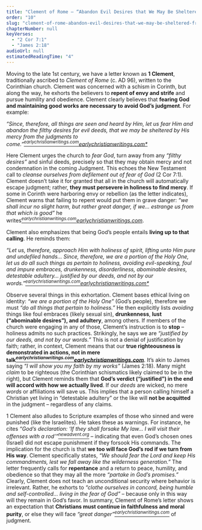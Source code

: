 ```yaml
---
title: "Clement of Rome – “Abandon Evil Desires that We May Be Sheltered from Judgments”"
order: "10"
slug: "clement-of-rome-abandon-evil-desires-that-we-may-be-sheltered-from-judgments"
chapterNumber: null
keyVerses:
  - "2 Cor 7:1"
  - "James 2:18"
audioUrl: null
estimatedReadingTime: "4"
---
```

Moving to the late 1st century, we have a letter known as **1 Clement**, traditionally ascribed to *Clement of Rome* (c. AD 96), written to the Corinthian church. Clement was concerned with a schism in Corinth, but along the way, he exhorts the believers to **repent of envy and strife** and pursue humility and obedience. Clement clearly believes that **fearing God and maintaining good works are necessary to avoid God’s judgment**. For example:

*“Since, therefore, all things are seen and heard by Him, let us fear Him and abandon the filthy desires for evil deeds, that we may be sheltered by His mercy from the judgments to come.”[<sup>earlychristianwritings.com](https://www.earlychristianwritings.com/text/1clement-hoole.html#:~:text=CHAPTER%2028)[earlychristianwritings.com*</sup>](https://www.earlychristianwritings.com/text/1clement-hoole.html#:~:text=28%3A1%20Since%2C%20therefore%2C%20all%20things,from%20the%20judgments%20to%20come)*

Here Clement urges the church to <i>fear God</i>, turn away from any <i>“filthy desires”</i> and sinful deeds, precisely so that they may obtain mercy and not condemnation in the coming Judgment. This echoes the New Testament call to <i>cleanse ourselves from defilement out of fear of God</i> (2 Cor 7:1). Clement doesn’t take it for granted that all in the church will automatically escape judgment; rather, <b>they must persevere in holiness to find mercy</b>. If some in Corinth were harboring envy or rebellion (as the letter indicates), Clement warns that failing to repent would put them in grave danger: <i>“we shall incur no slight harm, but rather great danger, if we… estrange us from that which is good”</i> he writes[<i><sup>earlychristianwritings.com](https://www.earlychristianwritings.com/text/1clement-hoole.html#:~:text=14%3A1%20It%20is%20therefore%20meet,are%20leaders%20of%20detestable%20sedition)[earlychristianwritings.com</i></sup>](https://www.earlychristianwritings.com/text/1clement-hoole.html#:~:text=14%3A2%20For%20we%20shall%20incur,from%20that%20which%20is%20good).

Clement also emphasizes that being God’s people entails **living up to that calling**. He reminds them:

*“Let us, therefore, approach Him with holiness of spirit, lifting unto Him pure and undefiled hands… Since, therefore, we are a portion of the Holy One, let us do all such things as pertain to holiness, avoiding evil-speaking, foul and impure embraces, drunkenness, disorderliness, abominable desires, detestable adultery… justified by our deeds, and not by our words.”[<sup>earlychristianwritings.com](https://www.earlychristianwritings.com/text/1clement-hoole.html#:~:text=29%3A1%20Let%20us%2C%20therefore%2C%20approach,a%20part%20of%20his%20elect)[earlychristianwritings.com*</sup>](https://www.earlychristianwritings.com/text/1clement-hoole.html#:~:text=30%3A1%20Since%2C%20therefore%2C%20we%20are,desires%2C%20detestable%20adultery%2C%20execrable%20pride)*

Observe several things in this exhortation. Clement bases ethical living on identity: <i>“we are a portion of the Holy One”</i> (God’s people), therefore we must <i>“do all things that pertain to holiness.”</i> He then explicitly lists <i>avoiding</i> things like foul embraces (likely sexual sin), <b>drunkenness</b>, <b>lust (“abominable desires”), and adultery</b>, among others. If members of the church were engaging in any of those, Clement’s instruction is to <b>stop</b> – holiness admits no such practices. Strikingly, he says we are <i>“justified by our deeds, and not by our words.”</i> This is not a denial of justification by faith; rather, in context, Clement means that our <b>true righteousness is demonstrated in actions, not in mere talk[<i><sup>earlychristianwritings.com](https://www.earlychristianwritings.com/text/1clement-hoole.html#:~:text=30%3A2%20for%20God%2C%20he%20saith%2C,giveth%20grace%20unto%20the%20humble)[earlychristianwritings.com</i></sup>](https://www.earlychristianwritings.com/text/1clement-hoole.html#:~:text=30%3A3%20Let%20us%20cleave%2C%20therefore%2C,and%20not%20by%20our%20words)</b>. It’s akin to James saying <i>“I will show you my faith by my works”</i> (James 2:18). Many might <i>claim</i> to be righteous (the Corinthian schismatics likely claimed to be in the right), but Clement reminds them that <b>God’s verdict (“justified”) in the end will accord with how we actually lived</b>. If our <i>deeds</i> are wicked, no mere <i>words</i> or affiliations will save us. This implies that a person calling himself a Christian yet living in “detestable adultery” or the like will <b>not be acquitted</b> in the judgment – regardless of any claims.

1 Clement also alludes to Scripture examples of those who sinned and were punished (like the Israelites). He takes these as warnings. For instance, he cites <i>“God’s declaration: ‘If they shall forsake My law… I will visit their offenses with a rod’”[<sup>newadvent.org</sup></i>](https://www.newadvent.org/fathers/050703.htm#:~:text=match%20at%20L151%20such%20as,a%20rod%2C%20and%20their%20sins)</i> – indicating that even God’s chosen ones (Israel) did not escape punishment if they forsook His commands. The implication for the church is that <b>we too will face God’s rod if we turn from His way</b>. Clement specifically states, <i>“We should fear the Lord and keep His commandments, lest we fall away like the wilderness generation.”</i> The letter frequently calls for <b>repentance</b> and a return to peace, humility, and obedience so that they may all the more <i>“partake in God’s promises.”</i> Clearly, Clement does not teach an unconditional security where behavior is irrelevant. Rather, he exhorts to <i>“clothe ourselves in concord, being humble and self-controlled… living in the fear of God”</i> – because only in this way will they remain in God’s favor. In summary, Clement of Rome’s letter shows an expectation that <b>Christians must continue in faithfulness and moral purity</b>, or else they will face <i>“great danger”[<sup>earlychristianwritings.com</sup></i>](https://www.earlychristianwritings.com/text/1clement-hoole.html#:~:text=14%3A1%20It%20is%20therefore%20meet,are%20leaders%20of%20detestable%20sedition)</i> of judgment.
